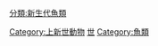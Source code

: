 [[Category:上新世動物|Category:上新世動物]]
[[Category:史前魚類|世]]
[[Category:魚類|Category:魚類]]
[[分類:新生代魚類|分類:新生代魚類]]